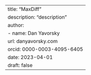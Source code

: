 ---
title: "MaxDiff"
description: "description"
author:
  - name: Dan Yavorsky
    url: danyavorsky.com
    orcid: 0000-0003-4095-6405
date: 2023-04-01
draft: false
---